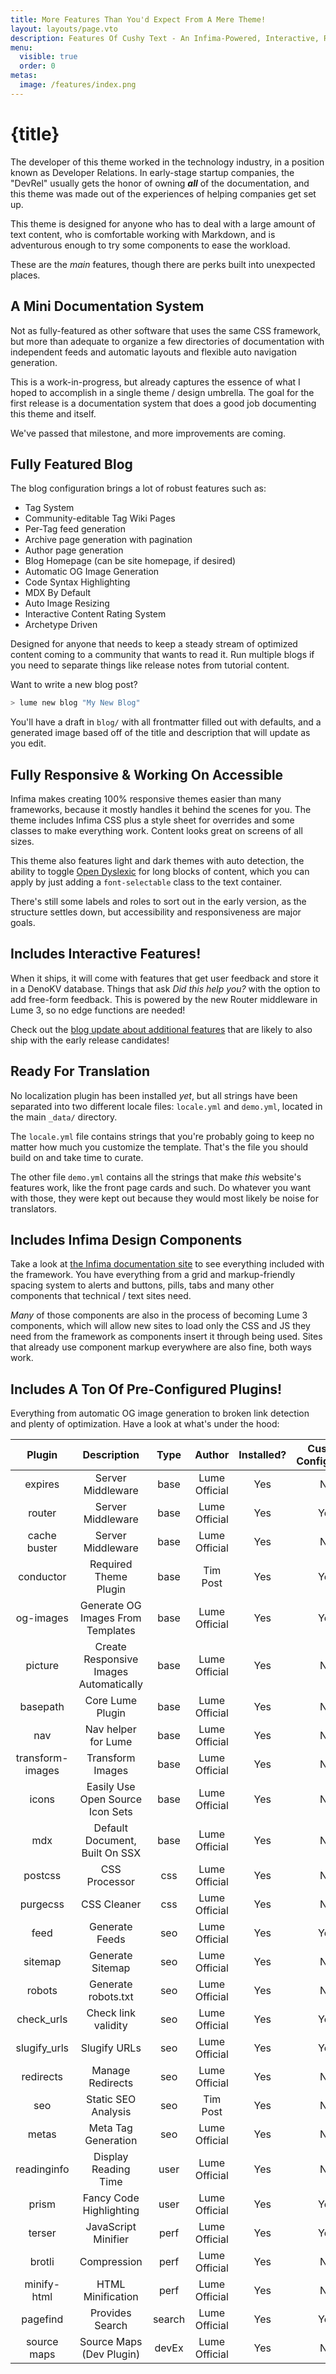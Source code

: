 ```yaml
---
title: More Features Than You'd Expect From A Mere Theme!
layout: layouts/page.vto
description: Features Of Cushy Text - An Infima-Powered, Interactive, Responsive & Accessible Theme For Lume 3+
menu:
  visible: true
  order: 0
metas:
  image: /features/index.png
---
```

# {title}

The developer of this theme worked in the technology industry, in a position
known as Developer Relations. In early-stage startup companies, the "DevRel" 
usually gets the honor of owning ***all*** of the documentation, and this 
theme was made out of the experiences of helping companies get set up.

This theme is designed for anyone who has to deal with a large amount of 
text content, who is comfortable working with Markdown, and is adventurous 
enough to try some components to ease the workload.

These are the _main_ features, though there are perks built into unexpected
places.

<h2 id="documentation">A Mini Documentation System</h2>

Not as fully-featured as other software that uses the same CSS framework, but 
more than adequate to organize a few directories of documentation with independent
feeds and automatic layouts and flexible auto navigation generation.

This is a work-in-progress, but already captures the essence of what I hoped to 
accomplish in a single theme / design umbrella. The goal for the first release
is a documentation system that does a good job documenting this theme and itself.

We've passed that milestone, and more improvements are coming. 

<h2 id="blog">Fully Featured Blog</h2>

The blog configuration brings a lot of robust features such as:

 - Tag System
 - Community-editable Tag Wiki Pages
 - Per-Tag feed generation
 - Archive page generation with pagination 
 - Author page generation
 - Blog Homepage (can be site homepage, if desired)
 - Automatic OG Image Generation
 - Code Syntax Highlighting
 - MDX By Default
 - Auto Image Resizing
 - Interactive Content Rating System
 - Archetype Driven

Designed for anyone that needs to keep a steady stream of optimized content coming 
to a community that wants to read it. Run multiple blogs if you need to separate 
things like release notes from tutorial content.

Want to write a new blog post?

```bash
> lume new blog "My New Blog"
```

You'll have a draft in `blog/` with all frontmatter filled out with defaults, and a 
generated image based off of the title and description that will update as you edit.

<h2 id="responsive">Fully Responsive &amp; Working On Accessible</h2>

Infima makes creating 100% responsive themes easier than many frameworks, because it
mostly handles it behind the scenes for you. The theme includes Infima CSS plus a 
style sheet for overrides and some classes to make everything work. Content looks
great on screens of all sizes.

This theme also features light and dark themes with auto detection, the ability to 
toggle [Open Dyslexic](https://opendyslexic.org) for long blocks of content, which
you can apply by just adding a `font-selectable` class to the text container.

There's still some labels and roles to sort out in the early version, as the structure
settles down, but accessibility and responsiveness are major goals.

<h2 id="interactive">Includes Interactive Features!</h2>

When it ships, it will come with features that get user feedback and store it in a 
DenoKV database. Things that ask _Did this help you?_ with the option to add 
free-form feedback. This is powered by the new Router middleware in Lume 3, so no 
edge functions are needed!

Check out the [blog update about additional features](/blog/interactive-feature-plans/) that are likely to also ship
with the early release candidates!

<h2 id="localization">Ready For Translation</h2>

No localization plugin has been installed _yet_, but all strings have been separated into 
two different locale files: `locale.yml` and `demo.yml`, located in the main `_data/`
directory. 

The `locale.yml` file contains strings that you're probably going to keep no matter how much
you customize the template. That's the file you should build on and take time to curate.

The other file `demo.yml` contains all the strings that make _this_ website's features work,
like the front page cards and such. Do whatever you want with those, they were kept out because
they would most likely be noise for translators.

<h2 id="components">Includes Infima Design Components</h2>

Take a look at [the Infima documentation site](https://infima.dev/docs/getting-started/introduction) 
to see everything included with the framework. You have everything from a grid and 
markup-friendly spacing system to alerts and buttons, pills, tabs and many other
components that technical / text sites need.

_Many_ of those components are also in the process of becoming Lume 3 components, which
will allow new sites to load only the CSS and JS they need from the framework as components
insert it through being used. Sites that already use component markup everywhere are also
fine, both ways work.

<h2 id="plugins">Includes A Ton Of Pre-Configured Plugins!</h2>

Everything from automatic OG image generation to broken link detection and plenty of 
optimization. Have a look at what's under the hood:

| Plugin | Description | Type | Author | Installed? | Custom Configured? |
|:-:|:-:|:-:|:-:|:-:|:-:|
| expires | Server Middleware | base | Lume Official | Yes | No |
| router | Server Middleware | base | Lume Official | Yes | Yes |
| cache buster | Server Middleware | base | Lume Official | Yes | No |
| conductor  | Required Theme Plugin | base | Tim Post | Yes | Yes |
| og-images | Generate OG Images From Templates | base | Lume Official | Yes | Yes |
| picture | Create Responsive Images Automatically | base | Lume Official | Yes | No |
| basepath   | Core Lume Plugin       | base | Lume Official | Yes | No |
| nav        | Nav helper for Lume    | base | Lume Official | Yes | No |
| transform-images | Transform Images | base | Lume Official | Yes | No |
| icons | Easily Use Open Source Icon Sets | base | Lume Official | Yes | No |
| mdx        | Default Document, Built On SSX | base | Lume Official | Yes | No |
| postcss    | CSS Processor          | css | Lume Official | Yes | No |
| purgecss   | CSS Cleaner            | css | Lume Official | Yes | No |
| feed       | Generate Feeds         | seo | Lume Official | Yes | Yes |
| sitemap    | Generate Sitemap       | seo | Lume Official | Yes | No |
| robots     | Generate robots.txt    | seo | Lume Official | Yes | No |
| check_urls | Check link validity    | seo | Lume Official | Yes | Yes |
| slugify_urls | Slugify URLs         | seo | Lume Official | Yes | Yes |
| redirects  | Manage Redirects       | seo | Lume Official | Yes | No |
| seo        | Static SEO Analysis    | seo | Tim Post | Yes | No |
| metas      | Meta Tag Generation    | seo | Lume Official | Yes | No |
| readinginfo | Display Reading Time  | user | Lume Official | Yes | No |
| prism | Fancy Code Highlighting | user | Lume Official | Yes | Yes |
| terser | JavaScript Minifier | perf | Lume Official | Yes | Yes |
| brotli | Compression | perf | Lume Official | Yes | No |
| minify-html | HTML Minification | perf | Lume Official | Yes | No |
| pagefind | Provides Search | search | Lume Official | Yes | Yes |
| source maps | Source Maps (Dev Plugin) | devEx | Lume Official | Yes | No |

